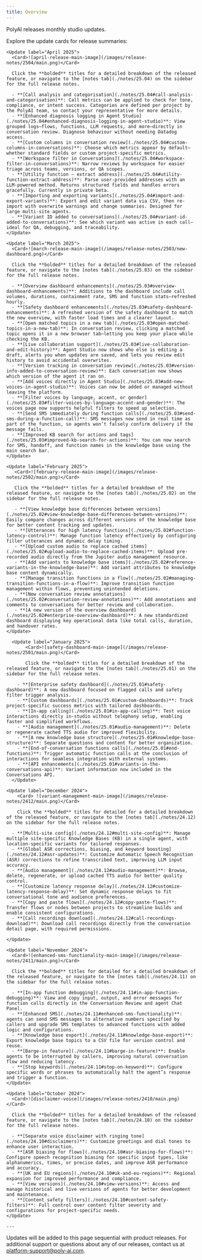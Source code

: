 ```yaml
---
title: Overview
---
```


PolyAI releases monthly studio updates.

Explore the update cards for release summaries:

    <Update label="April 2025">
      <Card>![april-release-main-image](/images/release-notes/2504/main.png)</Card>

      Click the **bolded** titles for a detailed breakdown of the released feature, or navigate to the [notes tab](./notes/25.04) on the sidebar for the full release notes.

      - **[Call analysis and categorisation](./notes/25.04#call-analysis-and-categorisation)**: Call metrics can be applied to check for tone, compliance, or intent success. Categories are defined per project by the PolyAI team, so contact your representative for more details.
      - **[Enhanced diagnosis logging in Agent Studio](./notes/25.04#enhanced-diagnosis-logging-in-agent-studio)**: View grouped logs—flows, functions, LLM requests, and more—directly in conversation review. Diagnose behaviour without needing Datadog access.
      - **[Custom columns in conversation review](./notes/25.04#custom-columns-in-conversations)**: Choose which metrics appear by default—whether standard fields or custom project-specific metrics.
      - **[Workspace filter in Conversations](./notes/25.04#workspace-filter-in-conversations)**: Narrow reviews by workspace for easier triage across teams, versions, or QA scopes.
      - **[Utility function – extract address](./notes/25.04#utility-function-extract-address)**: Parse user-provided addresses with an LLM-powered method. Returns structured fields and handles errors gracefully. Currently in private beta.
      - **[Importing and exporting variants](./notes/25.04#import-and-export-variants)**: Export and edit variant data via CSV, then re-import with overwrite warnings and change summaries. Designed for large multi-site agents.
      - **[Variant ID added to conversations](./notes/25.04#variant-id-added-to-conversations)**: See which variant was active in each call—ideal for QA, debugging, and traceability.
    </Update>

    <Update label="March 2025">
      <Card>![march-release-main-image](/images/release-notes/2503/new-dashboard.png)</Card>

      Click the **bolded** titles for a detailed breakdown of the released feature, or navigate to the [notes tab](./notes/25.03) on the sidebar for the full release notes.

      - **[Overview dashboard enhancements](./notes/25.03#overview-dashboard-enhancements)**: Additions to the dashboard include call volumes, durations, containment rate, SMS and function stats—refreshed hourly.
      - **[Safety dashboard enhancements](./notes/25.03#safety-dashboard-enhancements)**: A refreshed version of the safety dashboard to match the new overview, with faster load times and a clearer layout.
      - **[Open matched topics in a new tab](./notes/25.03#open-matched-topics-in-a-new-tab)**: In conversation review, clicking a matched topic opens it in a new browser tab—letting you keep your place while checking the KB.
      - **[Live collaboration support](./notes/25.03#live-collaboration-and-edit-history)**: Agent Studio now shows who else is editing a draft, alerts you when updates are saved, and lets you review edit history to avoid accidental overwrites.
      - **[Version tracking in conversation review](./notes/25.03#version-info-added-to-conversation-review)**: Each conversation now shows which version of the agent it ran on.
      - **[Add voices directly in Agent Studio](./notes/25.03#add-new-voices-in-agent-studio)**: Voices can now be added or managed without leaving the platform.
      - **[Filter voices by language, accent, or gender](./notes/25.03#filter-voices-by-language-accent-and-gender)**: The voices page now supports helpful filters to speed up selection.
      - **[Send SMS immediately during function calls](./notes/25.03#send-sms-during-a-function-call)**: SMS messages now send in real time as part of the function, so agents won’t falsely confirm delivery if the message fails.
      - **[Improved KB search for actions and tags](./notes/25.03#improved-kb-search-for-actions)**: You can now search for SMS, handoff, and function names in the knowledge base using the main search bar.
    </Update>

    <Update label="February 2025">
       <Card>![february-release-main-image](/images/release-notes/2502/main.png)</Card>

       Click the **bolded** titles for a detailed breakdown of the released feature, or navigate to the [notes tab](./notes/25.02) on the sidebar for the full release notes.

       - **[View knowledge base differences between versions](./notes/25.02#view-knowledge-base-differences-between-versions)**: Easily compare changes across different versions of the knowledge base for better content tracking and updates.
       - **[Utterances for high latency functions](./notes/25.02#function-latency-control)**: Manage function latency effectively by configuring filler utterances and dynamic delay timing.
       - **[Upload custom audio to replace cached items](./notes/25.02#upload-audio-to-replace-cached-items)**: Upload pre-recorded audio directly from the Jupiter audio management resource.
       - **[Add variants to knowledge base items](./notes/25.02#reference-variants-in-the-knowledge-base)**: Add variant attributes to knowledge base content dynamically.
       - **[Manage transition functions in a flow](./notes/25.02#managing-transition-functions-in-a-flow)**: Improve transition function management within flows, preventing unintended deletions.
       - **[New conversation review annotations](./notes/25.02#conversation-review-annotations)**: Add annotations and comments to conversations for better review and collaboration.
       - **[A new version of the overview dashboard](./notes/25.02#enterprise-overview-dashboard)**: A new standardized dashboard displaying key operational data like total calls, duration, and handover rates.
    </Update>

      <Update label="January 2025">
           <Card>![safety-dashboard-main-image](/images/release-notes/2501/main.png)</Card>

           Click the **bolded** titles for a detailed breakdown of the released feature, or navigate to the [notes tab](./notes/25.01) on the sidebar for the full release notes.

        - **[Enterprise safety dashboard](./notes/25.01#safety-dashboard)**: A new dashboard focused on flagged calls and safety filter trigger analysis.
        - **[Custom dashboards](./notes/25.01#custom-dashboards)**: Track project-specific success metrics with tailored dashboards.
        - **[In-app calling](./notes/25.01#in-app-calling)**: Test voice interactions directly in-studio without telephony setup, enabling faster and simplified workflows.
        - **[Audio management](./notes/25.01#audio-management)**: Delete or regenerate cached TTS audio for improved flexibility.
        - **[A new knowledge base structure](./notes/25.01#knowledge-base-structure)**: Separate questions and content for better organization.
        - **[End-of-conversation functions calls](./notes/25.01#end-functions)**: Trigger automatic function calls at the conclusion of interactions for seamless integration with external systems.
        - **[API enhancements](./notes/25.01#variants-in-the-conversations-api)**: Variant information now included in the Conversations API.
      </Update>

    <Update label="December 2024">
        <Card> ![variant-management-main-image](/images/release-notes/2412/main.png)</Card>

        Click the **bolded** titles for detailed for a detailed breakdown of the released feature, or navigate to the [notes tab](./notes/24.12) on the sidebar for the full release notes.

      - **[Multi-site config](./notes/24.12#multi-site-config)**: Manage multiple site-specific Knowledge Bases (KB) in a single agent, with location-specific variants for tailored responses.
      - **[Global ASR corrections, biasing, and keyword boosting](./notes/24.12#asr-updates)**: Customize Automatic Speech Recognition (ASR) corrections to refine transcribed text, improving LLM input accuracy.
      - **[Audio management](./notes/24.12#audio-management)**: Browse, delete, regenerate, or upload cached TTS audio for better quality control.
      - **[Customize latency response delay](./notes/24.12#customize-latency-response-delay)**: Set dynamic response delays to fit conversational tone and audience preferences.
      - **[Copy and paste flows](./notes/24.12#copy-paste-flows)**: Transfer flows or nodes between projects to streamline builds and enable consistent configurations.
      - **[Call recordings download](./notes/24.12#call-recordings-download)**: Download call recordings directly from the conversation detail page, with required permissions.

    </Update>

    <Update label="November 2024">
      <Card>![enhanced-sms-functionality-main-image](/images/release-notes/2411/main.png)</Card>

      Click the **bolded** titles for detailed for a detailed breakdown of the released feature, or navigate to the [notes tab](./notes/24.11) on the sidebar for the full release notes.

      - **[In-app function debugging](./notes/24.11#in-app-function-debugging)**: View and copy input, output, and error messages for function calls directly in the Conversation Review and agent Chat Panel.
      - **[Enhanced SMS](./notes/24.11#enhanced-sms-functionality)**: agents can send SMS messages to alternative numbers specified by callers and upgrade SMS templates to advanced functions with added logic and configurations.
      - **[Knowledge base export](./notes/24.11#knowledge-base-export)**: Export knowledge base topics to a CSV file for version control and reuse.
      - **[Barge-in feature](./notes/24.11#barge-in-feature)**: Enable agents to be interrupted by callers, improving natural conversation flow and reducing latency.
      - **[Stop keywords](./notes/24.11#stop-on-keyword)**: Configure specific words or phrases to automatically halt the agent’s response and trigger a function.
    </Update>

    <Update label="October 2024">
      <Card>![disclaimer-voice](/images/release-notes/2410/main.png)</Card>

      Click the **bolded** titles for a detailed breakdown of the released feature, or navigate to the [notes tab](./notes/24.10) on the sidebar for the full release notes.

      - **[Separate voice disclaimer with ringing tone](./notes/24.10#disclaimers)**: Customize greetings and dial tones to enhance user interaction.
      - **[ASR biasing for flows](./notes/24.10#asr-biasing-for-flows)**: Configure speech recognition biasing for specific input types, like alphanumerics, times, or precise dates, and improve ASR performance and accuracy.
      - **[UK and EU regions](./notes/24.10#uk-and-eu-regions)**: Regional expansion for improved performance and compliance.
      - **[View versions](./notes/24.10#view-versions)**: Access and manage historical and live versions of agents for better development and maintenance.
      - **[Content safety filters](./notes/24.10#content-safety-filters)**: Full control over content filter severity and configurations for project-specific needs.
    </Update>

    ---

Updates will be added to this page sequential with product releases. For additional support or questions about any of our releases, contact us at [platform-support@poly-ai.com](mailto:platform-support@poly-ai.com).